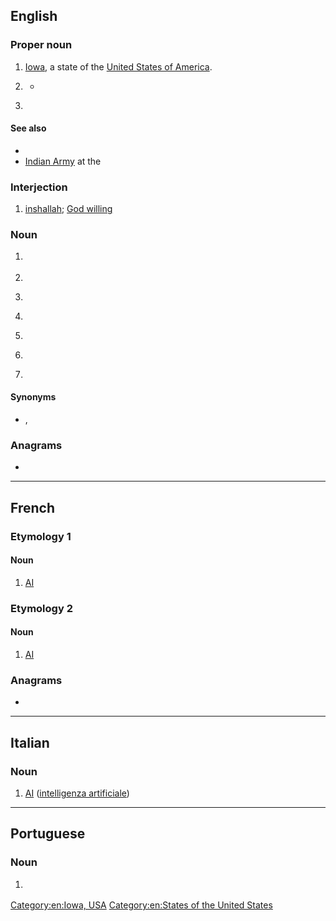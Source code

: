 {{also|Appendix:Variations of "ia"}}
==English==
{{wikipedia}}

===Proper noun===
{{en-proper noun}}

# [[Iowa]], a state of the [[United States of America]].
# {{lb|en|military|uncountable}} {{initialism of|en|[[India]]n [[army|Army]]}}
#* {{quote-book|en|year=2014|author=Daniel Marston|authorlink=Daniel Marston (historian)|title=The Indian Army and the End of the Raj|publisher={{w|Cambridge University Press}}|url=http://books.google.com/books?id=ZR9GAwAAQBAJ&pg=PA1|isbn=978-0-52189-975-8|page=1|text=Provided that they [the Indian Army or '''IA'''] do their duty, armed insurrection in India would not be an insoluble problem. If however the '''IA''' go the other way, the picture would be very different.<br/>We do not have the military force to hold India against a widespread guerrilla movement or to reconquer India ... It is doubtful if we could keep the Indian troops loyal. {{w|Clement Attlee|Attlee}} to {{w|Chiefs of Staff Committee|Chiefs of Staff}}, TOP, XI, p.68}}
# {{lb|en|military}} {{initialism of|en|Iraqi Army}}

====See also====
* {{pedia|lang=en|Indian Army}}
* [https://www.encyclopedia.com/history/encyclopedias-almanacs-transcripts-and-maps/indian-army Indian Army] at the {{w|Encyclopedia of India}}

===Interjection===
{{head|en|interjection}}

# {{lb|en|Arabic English}} [[inshallah]]; [[God willing]]

===Noun===
{{en-noun|~}}

# {{initialism of|en|immediate action}} {{gloss|the procedure to determine the cause of a rifle stoppage}}
# {{initialism of|en|Institute of Arts}}
# {{lb|en|computer}} {{initialism of|en|w:Information assurance|information assurance}}
# {{lb|en|law enforcement}} {{initialism of|en|internal affairs}} {{gloss|a department responsible for investigating complaints against police officers}}
# {{lb|en|military}} {{initialism of|en|individual augmentee}}
# {{lb|en|linguistic morphology}} {{initialism of|en|item-and-arrangement}}
# {{lb|en|politics}} {{initialism of|en|international affairs}}

====Synonyms====
* {{sense|law enforcement}} {{l|en|IAD}}, {{l|en|IAB}}

===Anagrams===
* {{anagrams|en|a=ai|A-I|AI|Ai|a.i.|ai}}

[[Category:en:Iowa, USA]]
[[Category:en:States of the United States]]

----

==French==

===Etymology 1===
{{initialism of|fr|intelligence artificielle}}

====Noun====
{{fr-noun|f|-}}

# [[AI]] {{gloss|artificial intelligence}}

===Etymology 2===
{{initialism of|fr|insémination artificielle}}

====Noun====
{{fr-noun|f|-}}

# [[AI]] {{gloss|artificial insemination}}

===Anagrams===
* {{l|fr|ai}}

----

==Italian==

===Noun===
{{head|it|noun|g=f}}

# [[AI]] ([[intelligenza artificiale]])

----

==Portuguese==

===Noun===
{{pt-noun|f|-}}

# {{lb|pt|computing}} {{initialism of|pt|inteligência artificial}} {{l|en|AI}}